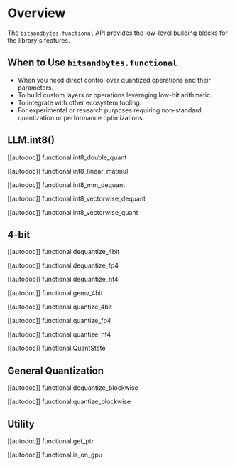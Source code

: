 # Overview
The `bitsandbytes.functional` API provides the low-level building blocks for the library's features.

## When to Use `bitsandbytes.functional`

* When you need direct control over quantized operations and their parameters.
* To build custom layers or operations leveraging low-bit arithmetic.
* To integrate with other ecosystem tooling.
* For experimental or research purposes requiring non-standard quantization or performance optimizations.

## LLM.int8()
[[autodoc]] functional.int8_double_quant

[[autodoc]] functional.int8_linear_matmul

[[autodoc]] functional.int8_mm_dequant

[[autodoc]] functional.int8_vectorwise_dequant

[[autodoc]] functional.int8_vectorwise_quant


## 4-bit
[[autodoc]] functional.dequantize_4bit

[[autodoc]] functional.dequantize_fp4

[[autodoc]] functional.dequantize_nf4

[[autodoc]] functional.gemv_4bit

[[autodoc]] functional.quantize_4bit

[[autodoc]] functional.quantize_fp4

[[autodoc]] functional.quantize_nf4

[[autodoc]] functional.QuantState

## General Quantization
[[autodoc]] functional.dequantize_blockwise

[[autodoc]] functional.quantize_blockwise

## Utility
[[autodoc]] functional.get_ptr

[[autodoc]] functional.is_on_gpu
